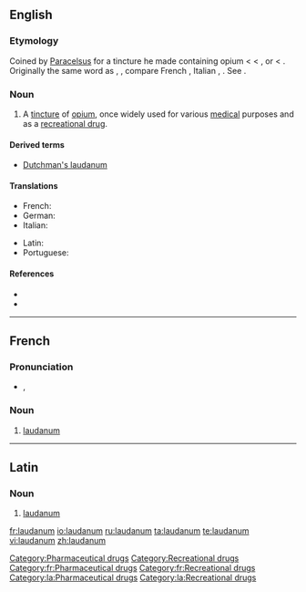 {{see|Laudanum}}
==English==

===Etymology===
Coined by [[w:Paracelsus|Paracelsus]] for a tincture he made containing opium < {{NL.}} < {{L.}} {{term|laudere||to praise|lang=la}}, or {{term|ladanum||a gum resin|lang=la}} < {{AGr.}} {{term|sc=polytonic|||tr=ladanon|lang=grc}}. Originally the same word as {{term|ladanum}}, {{term|ladbdanum}}, compare French {{term|laudanum|lang=fr}}, Italian {{term|laudano|lang=it}}, {{term|ladano|lang=it}}. See {{term|ladanum}}.

===Noun===
{{en-noun|-}}

# A [[tincture]] of [[opium]], once widely used for various [[medical]] purposes and as a [[recreational drug]].

====Derived terms====
*[[Dutchman's laudanum]]

====Translations====
{{trans-top|the tincture of opium once widely used}}
*French: {{t+|fr|laudanum|m}}
*German: {{t-|de|Laudanum|n}}
*Italian: {{t-|it|laudano|m}}
{{trans-mid}}
*Latin: {{t-|la|laudanum}}
*Portuguese: {{t-|pt|láudano|m}}
{{trans-bottom}}

====References====
*{{R:1913}}
*{{R:Online Etymology Dictionary}}

[[Category:Pharmaceutical drugs]]
[[Category:Recreational drugs]]

----

==French==

===Pronunciation===
*{{IPA|/lɔ.da.nɔm/}}, {{SAMPA|/lO.da.nOm/}}

===Noun===
{{infl|fr|noun}}

# [[#English|laudanum]]

[[Category:fr:Pharmaceutical drugs]]
[[Category:fr:Recreational drugs]]

----

==Latin==

===Noun===
{{infl|la|noun}}

# [[#English|laudanum]]

[[Category:la:Pharmaceutical drugs]]
[[Category:la:Recreational drugs]]

[[fr:laudanum]]
[[io:laudanum]]
[[ru:laudanum]]
[[ta:laudanum]]
[[te:laudanum]]
[[vi:laudanum]]
[[zh:laudanum]]